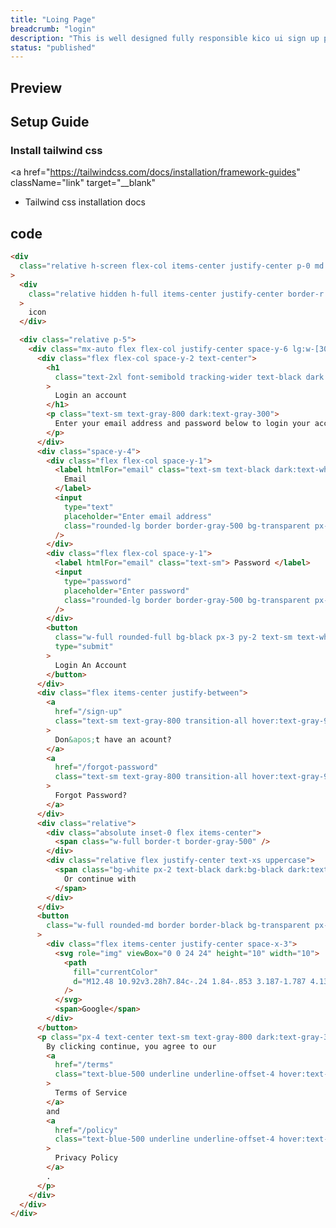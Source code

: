 ```yaml
---
title: "Loing Page"
breadcrumb: "login"
description: "This is well designed fully responsible kico ui sign up page. Just copy code and paste in your app."
status: "published"
---
```


## Preview

<ComponentPreview name="login-demo" repositoryType="tailwindcss" />

## Setup Guide

### Install tailwind css

<a
  href="https://tailwindcss.com/docs/installation/framework-guides"
  className="link"
  target="__blank"
>
  * Tailwind css installation docs
</a>

## code

```html title="login.{html, jsx, tsx, ejs}"
<div
  class="relative h-screen flex-col items-center justify-center p-0 md:grid lg:max-w-none lg:grid-cols-2"
>
  <div
    class="relative hidden h-full items-center justify-center border-r border-gray-500 lg:flex"
  >
    icon
  </div>

  <div class="relative p-5">
    <div class="mx-auto flex flex-col justify-center space-y-6 lg:w-[300px]">
      <div class="flex flex-col space-y-2 text-center">
        <h1
          class="text-2xl font-semibold tracking-wider text-black dark:text-white"
        >
          Login an account
        </h1>
        <p class="text-sm text-gray-800 dark:text-gray-300">
          Enter your email address and password below to login your account
        </p>
      </div>
      <div class="space-y-4">
        <div class="flex flex-col space-y-1">
          <label htmlFor="email" class="text-sm text-black dark:text-white">
            Email
          </label>
          <input
            type="text"
            placeholder="Enter email address"
            class="rounded-lg border border-gray-500 bg-transparent px-3 py-1 text-sm outline-none"
          />
        </div>
        <div class="flex flex-col space-y-1">
          <label htmlFor="email" class="text-sm"> Password </label>
          <input
            type="password"
            placeholder="Enter password"
            class="rounded-lg border border-gray-500 bg-transparent px-3 py-1 text-sm outline-none"
          />
        </div>
        <button
          class="w-full rounded-full bg-black px-3 py-2 text-sm text-white outline-none transition-all hover:bg-gray-800 dark:bg-white dark:text-black dark:hover:bg-gray-100"
          type="submit"
        >
          Login An Account
        </button>
      </div>
      <div class="flex items-center justify-between">
        <a
          href="/sign-up"
          class="text-sm text-gray-800 transition-all hover:text-gray-900 lg:text-xs dark:text-white dark:hover:text-gray-300"
        >
          Don&apos;t have an acount?
        </a>
        <a
          href="/forgot-password"
          class="text-sm text-gray-800 transition-all hover:text-gray-900 lg:text-xs dark:text-white dark:hover:text-gray-300"
        >
          Forgot Password?
        </a>
      </div>
      <div class="relative">
        <div class="absolute inset-0 flex items-center">
          <span class="w-full border-t border-gray-500" />
        </div>
        <div class="relative flex justify-center text-xs uppercase">
          <span class="bg-white px-2 text-black dark:bg-black dark:text-white">
            Or continue with
          </span>
        </div>
      </div>
      <button
        class="w-full rounded-md border border-black bg-transparent px-3 py-2 text-sm text-black outline-none transition-all dark:border-white dark:text-white"
      >
        <div class="flex items-center justify-center space-x-3">
          <svg role="img" viewBox="0 0 24 24" height="10" width="10">
            <path
              fill="currentColor"
              d="M12.48 10.92v3.28h7.84c-.24 1.84-.853 3.187-1.787 4.133-1.147 1.147-2.933 2.4-6.053 2.4-4.827 0-8.6-3.893-8.6-8.72s3.773-8.72 8.6-8.72c2.6 0 4.507 1.027 5.907 2.347l2.307-2.307C18.747 1.44 16.133 0 12.48 0 5.867 0 .307 5.387.307 12s5.56 12 12.173 12c3.573 0 6.267-1.173 8.373-3.36 2.16-2.16 2.84-5.213 2.84-7.667 0-.76-.053-1.467-.173-2.053H12.48z"
            />
          </svg>
          <span>Google</span>
        </div>
      </button>
      <p class="px-4 text-center text-sm text-gray-800 dark:text-gray-300">
        By clicking continue, you agree to our
        <a
          href="/terms"
          class="text-blue-500 underline underline-offset-4 hover:text-blue-600"
        >
          Terms of Service
        </a>
        and
        <a
          href="/policy"
          class="text-blue-500 underline underline-offset-4 hover:text-blue-600"
        >
          Privacy Policy
        </a>
        .
      </p>
    </div>
  </div>
</div>
```
